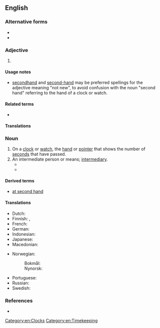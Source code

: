 {{also|second-hand|secondhand}}
==English==

===Alternative forms===
* {{l|en|secondhand}}
* {{l|en|second-hand}}

===Adjective===
{{en-adj|-}}

# {{alternative form of|en|secondhand}}

====Usage notes====
* [[secondhand]] and [[second-hand]] may be preferred spellings for the adjective meaning "not new", to avoid confusion with the noun "second hand" referring to the hand of a clock or watch.

====Related terms====
* {{l|en|at second hand}}

====Translations====
{{trans-see|secondhand}}

===Noun===
{{en-noun}}

# On a [[clock]] or [[watch]], the [[hand]] or [[pointer]] that shows the number of [[second]]s that have passed.
# An intermediate person or means; [[intermediary]].
#* {{quote-book|en|title=Memoirs of Jonathan Swift, D.D., Dean of St Patrick's, Dublin| page=135| url=https://books.google.com/books?isbn=1108034187| editor={{w|Walter Scott}}| passage=“My Lord Oxford, by a '''second hand''', proposed my being his chaplain, which I, by a '''second hand''', excused.}}
#* {{quote-book|en|title=The Magdalen, and other tales| page=3| url=https://books.google.com/books?id=i6cBAAAAQAAJ| author=James Sheridan Knowles| year=1832| passage=Under certain circumstances there is always a danger in a young man's playing the benefactor towards the other sex, in his own person. A thousand times better do it by a '''second hand''' — engage the services of some kind aunt or female cousin.}}

====Derived terms====
* [[at second hand]]

====Translations====
{{trans-top|the hand or pointer that shows the number of seconds that have passed}}
* Dutch: {{t+|nl|secondewijzer|m}}
* Finnish: {{t+|fi|sekuntiosoitin}}, {{t+|fi|sekuntiviisari}}
* French: {{t+|fr|trotteuse}}
* German: {{t|de|Sekundenzeiger|m}}
* Indonesian: {{t|id|jarum detik}}
* Japanese: {{t|ja|秒針|tr=byōshin|sc=Jpan}}
* Macedonian: {{t|mk|секунда́рник|m}}
{{trans-mid}}
* Norwegian:
*: Bokmål: {{t+|nb|sekundviser|m}}
*: Nynorsk: {{t|nn|sekundvisar|m}}
* Portuguese: {{t|pt|[[ponteiro]] [[dos]] [[segundos]]|m}}
* Russian: {{t|ru|секу́ндная стре́лка|f}}
* Swedish: {{t+|sv|sekundvisare|c}}
{{trans-bottom}}

===References===
* {{R:OneLook}}

[[Category:en:Clocks]]
[[Category:en:Timekeeping]]